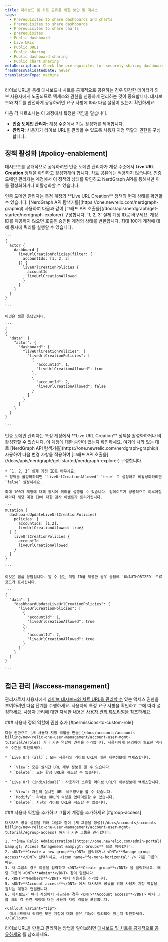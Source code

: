 ```yaml
---
title: 대시보드 및 차트 공유를 위한 보안 및 액세스
tags:
  - Prerequisites to share dashboards and charts
  - Prerequisites to share dashboards
  - Prerequisites to share charts
  - prerequisites
  - Public dashboard
  - Live URLs
  - Public URLs
  - Public sharing
  - Public dashboard sharing
  - Public chart sharing
metaDescription: Check the prerequisites for securely sharing dashboards and charts publicly.
freshnessValidatedDate: never
translationType: machine
---
```


라이브 URL을 통해 대시보드나 차트를 공개적으로 공유하는 경우 민감한 데이터가 외부 사용자에게 노출되므로 액세스와 권한을 신중하게 관리하는 것이 중요합니다. 대시보드와 차트를 안전하게 공유하려면 요구 사항에 따라 다음 설정이 있는지 확인하세요.

다음 각 페르소나는 이 과정에서 특정한 책임을 맡습니다.

* **인증 도메인 관리자**: 계정 수준에서 기능 활성화를 제어합니다.
* **관리자**: 사용자가 라이브 URL을 관리할 수 있도록 사용자 지정 역할과 권한을 구성합니다.

## 정책 활성화 [#policy-enablement]

대시보드를 공개적으로 공유하려면 인증 도메인 관리자가 계정 수준에서 <DNT>**Live URL Creation**</DNT> 정책을 확인하고 활성화해야 합니다. 차트 공유에는 적용되지 않습니다. 인증 도메인 관리자는 계정에서 이 정책의 상태를 확인하고 NerdGraph API를 통해서만 이를 활성화하거나 비활성화할 수 있습니다.

<CollapserGroup>
  <Collapser id="check-policy-status" title="계정에서 Live URL 생성 정책 상태 확인">
    인증 도메인 관리자는 특정 계정의 <DNT>**Live URL Creation**</DNT> 정책의 현재 상태를 확인할 수 있습니다. [NerdGraph API 탐색기를](https://one.newrelic.com/nerdgraph-graphiql) 사용하여 다음과 같이 [그래프 API 호출을](/docs/apis/nerdgraph/get-started/nerdgraph-explorer) 구성합니다. `1, 2, 3` 실제 계정 ID로 바꾸세요. 계정 ID를 제공하지 않으면 호출은 승인된 계정의 상태를 반환합니다. 최대 100개 계정에 대해 동시에 쿼리를 실행할 수 있습니다.

    ```
    {
      actor {
        dashboard {
          liveUrlCreationPolicies(filter: {
            accountIds: [1, 2, 3]
          }) {
            liveUrlCreationPolicies {
              accountId
              liveUrlCreationAllowed          
            }
          }
        }
      }
    }

    ```

    이것은 샘플 응답입니다.

    ```
    {
    {
      "data": {
        "actor": {
          "dashboard": {
            "liveUrlCreationPolicies": {
              "liveUrlCreationPolicies": [
                {
                  "accountId": 1,
                  "liveUrlCreationAllowed": true
                },
                {
                  "accountId": 2,
                  "liveUrlCreationAllowed": false
                }
              ]
            }
          }
        }
      }
    }

    ```
  </Collapser>

  <Collapser id="enable-disable-policy" title="계정에서 라이브 URL 생성 정책을 활성화하거나 비활성화합니다.">
    인증 도메인 관리자는 특정 계정에서 <DNT>**Live URL Creation**</DNT> 정책을 활성화하거나 비활성화할 수 있습니다. 이 계정에 대한 승인이 있는지 확인하세요. 여기에 나와 있는 대로 [NerdGraph API 탐색기를](https://one.newrelic.com/nerdgraph-graphiql) 사용하여 다음 변경 사항을 적용하여 [그래프 API 호출을](/docs/apis/nerdgraph/get-started/nerdgraph-explorer) 구성합니다.

    * `1, 2, 3` 실제 계정 ID로 바꾸세요.
    * 정책을 활성화하려면 `liveUrlCreationAllowed` `true` 로 설정하고 비활성화하려면 `false` 설정하세요.

    최대 100개 계정에 대해 동시에 쿼리를 실행할 수 있습니다. 업데이트가 성공적으로 이루어질 때마다 해당 계정 ID에 대한 감사 이벤트가 트리거됩니다.

    ```
    mutation {
      dashboardUpdateLiveUrlCreationPolicies(
        policies: {
          accountIds: [1,2], 
          liveUrlCreationAllowed: true}
      ) {
        liveUrlCreationPolicies {
          accountId
          liveUrlCreationAllowed
        }
      }
    }

    ```

    이것은 샘플 응답입니다. 알 수 없는 계정 ID를 제공한 경우 응답에 `UNAUTHORIZED` 오류 코드가 표시됩니다.

    ```
    {
      "data": {
        "dashboardUpdateLiveUrlCreationPolicies": {
          "liveUrlCreationPolicies": [
            {
              "accountId": 1,
              "liveUrlCreationAllowed": true
            },
            {
              "accountId": 2,
              "liveUrlCreationAllowed": true
            }
          ]
        }
      }
    }

    ```
  </Collapser>
</CollapserGroup>

## 접근 관리 [#access-management]

관리자로서 사용자에게 [라이브 대시보드와 차트 URL을 관리할 수](/docs/query-your-data/explore-query-data/dashboards/share-charts-dashboards-externally/#dashboard) 있는 액세스 권한을 부여하려면 다음 단계를 수행하세요. 사용자의 특정 요구 사항을 확인하고 그에 따라 설정하세요. 사용자 관리에 대한 자세한 내용은 [사용자 관리 튜토리얼을](/docs/accounts/accounts-billing/new-relic-one-user-management/account-user-mgmt-tutorial/) 참조하세요.

<Steps>
  <Step>
    ### 사용자 정의 역할에 권한 추가 [#permissions-to-custom-role]

    다음 권한으로 [새 사용자 지정 역할을 만들](/docs/accounts/accounts-billing/new-relic-one-user-management/account-user-mgmt-tutorial/#roles) 거나 기존 역할에 권한을 추가합니다. 사용자에게 문의하여 필요한 액세스 수준을 확인하세요.

    * `Live Url (all)`: 모든 사용자의 라이브 URL에 대한 세부정보에 액세스합니다.

      * `View`: 모든 실시간 URL 세부 정보를 볼 수 있습니다.
      * `Delete`: 모든 활성 URL을 취소할 수 있습니다.

    * `Live Url (individual)`: 사용자가 소유한 라이브 URL의 세부정보에 액세스합니다.

      * `View`: 자신의 실시간 URL 세부정보를 볼 수 있습니다.
      * `Modify`: 라이브 URL의 속성을 업데이트할 수 있습니다.
      * `Delete`: 자신의 라이브 URL을 취소할 수 있습니다.
  </Step>

  <Step>
    ### 사용자 역할을 추가하고 그룹에 계정을 추가하세요 [#group-access]

    대시보드 공유 설정을 위해 다음과 같이 [새 그룹을 생성](/docs/accounts/accounts-billing/new-relic-one-user-management/account-user-mgmt-tutorial/#group-access) 하거나 기존 그룹을 관리합니다.

    1. **[New Relic Administration](https://one.newrelic.com/admin-portal) &amp;gt; Access Management &amp;gt; Groups** 으로 이동합니다.
    2. <DNT>**Create a new group**</DNT> 클릭하거나 <DNT>**Manage group access**</DNT> 선택하세요. <Icon name="fe-more-horizontal" /> 기존 그룹의 메뉴.
    3. 새 그룹의 경우 이름을 입력하고 <DNT>**Create group**</DNT> 을 클릭하세요. 해당 그룹의 <DNT>**Admin**</DNT> 창이 열립니다.
    4. <DNT>**Members**</DNT> 에서 사용자를 추가합니다.
    5. <DNT>**Account access**</DNT> 에서 대시보드 공유를 위해 사용자 지정 역할을 원하는 계정과 연결합니다.
    6. 대시보드가 여러 계정에서 제공되는 경우 <DNT>**Account access**</DNT> 에서 그룹 내의 각 관련 계정에 대한 사용자 지정 역할을 포함합니다.

    <Callout variant="tip">
      대시보드에서 쿼리한 모든 계정에 대해 공유 기능이 정의되어 있는지 확인하세요.
    </Callout>
  </Step>
</Steps>

라이브 URL을 만들고 관리하는 방법을 알아보려면 [대시보드 및 차트를 공개적으로 공유하세요](/docs/query-your-data/explore-query-data/dashboards/share-charts-dashboards-externally/#dashboard) 를 참조하세요.